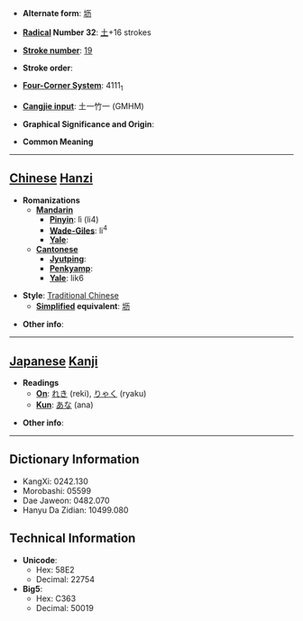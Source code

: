 * '''Alternate form''': [[坜]]

* '''[[Wiktionary:Chinese radical index| Radical]] Number 32''': [[Wiktionary:Chinese radical index 土|土]]+16 strokes

* '''[[Wiktionary:Chinese total strokes index|Stroke number]]''': [[Wiktionary:Chinese total strokes index 19|19]]

* '''Stroke order''': 

* '''[[Wiktionary:Chinese four corner index|Four-Corner System]]''': 4111<sub>1</sub>

* '''[[Wiktionary:Chinese Cangjie index|Cangjie input]]''': 土一竹一 (GMHM)

* '''Graphical Significance and Origin''': 

* '''Common Meaning'''

----

== [[Chinese]] [[Hanzi]] ==

* '''Romanizations'''
** '''[[Mandarin]]'''
*** '''[[Pinyin]]''': lì (li4)
*** '''[[Wade-Giles]]''': li<sup>4</sup>
*** '''[[Yale]]''': 
** '''[[Cantonese]]'''
*** '''[[Jyutping]]''':
*** '''[[Penkyamp]]''': 
*** '''[[Yale]]''': lik6

* '''Style''': [[Traditional Chinese]] 
** '''[[Simplified Chinese|Simplified]] equivalent''': [[坜]]

* '''Other info''': 

----

== [[Japanese]] [[Kanji]] ==

* '''Readings'''
** '''[[On]]''': [[れき]] (reki), [[りゃく]] (ryaku)
** '''[[Kun]]''': [[あな]] (ana)

* '''Other info''':  

----

== Dictionary Information ==

* KangXi: 0242.130
* Morobashi: 05599
* Dae Jaweon: 0482.070
* Hanyu Da Zidian: 10499.080

== Technical Information ==

* '''Unicode''':
** Hex: 58E2
** Decimal: 22754
* '''Big5''':
** Hex: C363
** Decimal: 50019